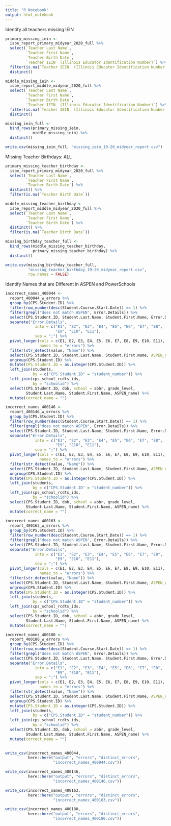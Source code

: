 ```yaml
---
title: "R Notebook"
output: html_notebook
---
```


Identify all teachers missing IEIN 
```r
primary_missing_iein <- 
  isbe_report_primary_midyear_2020_full %>%
  select(`Teacher Last Name`, 
         `Teacher First Name`, 
         `Teacher Birth Date`, 
         `Teacher IEIN  (Illinois Educator Identification Number)`) %>%
  filter(is.na(`Teacher IEIN  (Illinois Educator Identification Number)`)) %>%
  distinct()

middle_missing_iein <- 
  isbe_report_middle_midyear_2020_full %>%
  select(`Teacher Last Name`, 
         `Teacher First Name`, 
         `Teacher Birth Date`, 
         `Teacher IEIN  (Illinois Educator Identification Number)`) %>%
  filter(is.na(`Teacher IEIN  (Illinois Educator Identification Number)`)) %>%
  distinct()

missing_iein_full <- 
  bind_rows(primary_missing_iein, 
            middle_missing_iein) %>%
  distinct()

```

```r
write.csv(missing_iein_full, "missing_iein_19-20_midyear_report.csv")
```


Missing Teacher Birthdays: ALL
```r
primary_missing_teacher_birthday <- 
  isbe_report_primary_midyear_2020_full %>%
  select(`Teacher Last Name`, 
         `Teacher First Name`, 
         `Teacher Birth Date`) %>%
  distinct() %>%
  filter(is.na(`Teacher Birth Date`))

middle_missing_teacher_birthday <- 
  isbe_report_middle_midyear_2020_full %>%
  select(`Teacher Last Name`, 
         `Teacher First Name`, 
         `Teacher Birth Date`) %>%
  distinct() %>%
  filter(is.na(`Teacher Birth Date`))

missing_birthday_teacher_full <- 
  bind_rows(middle_missing_teacher_birthday, 
            primary_missing_teacher_birthday) %>%
  distinct()

```

```r
write.csv(missing_birthday_teacher_full,
          "missing_teacher_birthday_19-20_midyear_report.csv",
          row.names = FALSE)
```

Identify Names that are Different in ASPEN and PowerSchools
```r
incorrect_names_400044 <- 
  report_400044_w_errors %>%
  group_by(CPS.Student.ID) %>%
  filter(row_number(desc(Student.Course.Start.Date)) == 1) %>%
  filter(grepl("does not match ASPEN", Error.Details)) %>% 
  select(CPS.Student.ID, Student.Last.Name, Student.First.Name, Error.Details) %>%
  separate("Error.Details", 
             into = c("E1", "E2", "E3", "E4", "E5", "E6", "E7", "E8", 
                      "E9", "E10", "E11"), 
             sep = ";") %>%
  pivot_longer(cols = c(E1, E2, E3, E4, E5, E6, E7, E8, E9, E10, E11), 
               names_to = "errors") %>%
  filter(str_detect(value, "Name")) %>%
  select(CPS.Student.ID, Student.Last.Name, Student.First.Name, ASPEN_name = value) %>%
  ungroup(CPS.Student.ID) %>%
  mutate(CPS.Student.ID = as.integer(CPS.Student.ID)) %>%
  left_join(students, 
            by = c("CPS.Student.ID" = "student_number")) %>%
  left_join(cps_school_rcdts_ids, 
            by = "schoolid") %>%
  select(CPS.Student.ID, dob, school = abbr, grade_level, 
         Student.Last.Name, Student.First.Name, ASPEN_name) %>%
  mutate(correct_name = "")

incorrect_names_400146 <-
  report_400146_w_errors %>%
  group_by(CPS.Student.ID) %>%
  filter(row_number(desc(Student.Course.Start.Date)) == 1) %>%
  filter(grepl("does not match ASPEN", Error.Details)) %>% 
  select(CPS.Student.ID, Student.Last.Name, Student.First.Name, Error.Details) %>%
  separate("Error.Details", 
             into = c("E1", "E2", "E3", "E4", "E5", "E6", "E7", "E8", 
                      "E9", "E10", "E11"), 
             sep = ";") %>%
  pivot_longer(cols = c(E1, E2, E3, E4, E5, E6, E7, E8, E9, E10, E11), 
               names_to = "errors") %>%
  filter(str_detect(value, "Name")) %>%
  select(CPS.Student.ID, Student.Last.Name, Student.First.Name, ASPEN_name = value) %>%
  ungroup(CPS.Student.ID) %>%
  mutate(CPS.Student.ID = as.integer(CPS.Student.ID)) %>%
  left_join(students, 
            by = c("CPS.Student.ID" = "student_number")) %>%
  left_join(cps_school_rcdts_ids, 
            by = "schoolid") %>%
  select(CPS.Student.ID, dob, school = abbr, grade_level, 
         Student.Last.Name, Student.First.Name, ASPEN_name) %>%
  mutate(correct_name = "")
  
incorrect_names_400163 <-
  report_400163_w_errors %>%
  group_by(CPS.Student.ID) %>%
  filter(row_number(desc(Student.Course.Start.Date)) == 1) %>%
  filter(grepl("does not match ASPEN", Error.Details)) %>% 
  select(CPS.Student.ID, Student.Last.Name, Student.First.Name, Error.Details) %>%
  separate("Error.Details", 
             into = c("E1", "E2", "E3", "E4", "E5", "E6", "E7", "E8", 
                      "E9", "E10", "E11"), 
             sep = ";") %>%
  pivot_longer(cols = c(E1, E2, E3, E4, E5, E6, E7, E8, E9, E10, E11), 
               names_to = "errors") %>%
  filter(str_detect(value, "Name")) %>%
  select(CPS.Student.ID, Student.Last.Name, Student.First.Name, ASPEN_name = value) %>%
  ungroup(CPS.Student.ID) %>%
  mutate(CPS.Student.ID = as.integer(CPS.Student.ID)) %>%
  left_join(students, 
            by = c("CPS.Student.ID" = "student_number")) %>%
  left_join(cps_school_rcdts_ids, 
            by = "schoolid") %>%
  select(CPS.Student.ID, dob, school = abbr, grade_level, 
         Student.Last.Name, Student.First.Name, ASPEN_name) %>%
  mutate(correct_name = "")

incorrect_names_400180 <-
  report_400180_w_errors %>%
  group_by(CPS.Student.ID) %>%
  filter(row_number(desc(Student.Course.Start.Date)) == 1) %>%
  filter(grepl("does not match ASPEN", Error.Details)) %>% 
  select(CPS.Student.ID, Student.Last.Name, Student.First.Name, Error.Details) %>%
  separate("Error.Details", 
             into = c("E1", "E2", "E3", "E4", "E5", "E6", "E7", "E8", 
                      "E9", "E10", "E11"), 
             sep = ";") %>%
  pivot_longer(cols = c(E1, E2, E3, E4, E5, E6, E7, E8, E9, E10, E11), 
               names_to = "errors") %>%
  filter(str_detect(value, "Name")) %>%
  select(CPS.Student.ID, Student.Last.Name, Student.First.Name, ASPEN_name = value) %>%
  ungroup(CPS.Student.ID) %>%
  mutate(CPS.Student.ID = as.integer(CPS.Student.ID)) %>%
  left_join(students, 
            by = c("CPS.Student.ID" = "student_number")) %>%
  left_join(cps_school_rcdts_ids, 
            by = "schoolid") %>%
  select(CPS.Student.ID, dob, school = abbr, grade_level, 
         Student.Last.Name, Student.First.Name, ASPEN_name) %>%
  mutate(correct_name = "")
  
```


```r
write_csv(incorrect_names_400044, 
          here::here("output", "errors", "distinct_errors",
                     "incorrect_names_400044.csv"))

write_csv(incorrect_names_400146, 
          here::here("output", "errors", "distinct_errors",
                     "incorrect_names_400146.csv"))

write_csv(incorrect_names_400163, 
          here::here("output", "errors", "distinct_errors",
                     "incorrect_names_400163.csv"))

write_csv(incorrect_names_400180, 
          here::here("output", "errors", "distinct_errors",
                     "incorrect_names_400180.csv"))
```

